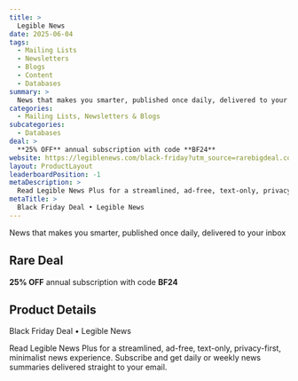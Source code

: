 ```yaml
---
title: >
  Legible News
date: 2025-06-04
tags:
  - Mailing Lists
  - Newsletters
  - Blogs
  - Content
  - Databases
summary: >
  News that makes you smarter, published once daily, delivered to your inbox
categories:
  - Mailing Lists, Newsletters & Blogs
subcategories:
  - Databases
deal: >
  **25% OFF** annual subscription with code **BF24**
website: https://legiblenews.com/black-friday?utm_source=rarebigdeal.com
layout: ProductLayout
leaderboardPosition: -1
metaDescription: >
  Read Legible News Plus for a streamlined, ad-free, text-only, privacy-first, minimalist news experience. Subscribe and get daily or weekly news summaries delivered straight to your email.
metaTitle: >
  Black Friday Deal • Legible News
---
```

News that makes you smarter, published once daily, delivered to your inbox

## Rare Deal

**25% OFF** annual subscription with code **BF24**

## Product Details

Black Friday Deal • Legible News

Read Legible News Plus for a streamlined, ad-free, text-only, privacy-first, minimalist news experience. Subscribe and get daily or weekly news summaries delivered straight to your email.
